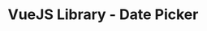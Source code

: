 ---
title: "VueJS Library - Date Picker"
url: 'https://github.com/hawjeh/vue-date-picker'
category: "miniproject"
sequence: "101"
---